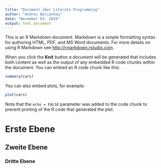 ```yaml
---
title: "Document über Literate Programming"
author: "Andrei Beliankou"
date: "November 03, 2016"
output: html_document
---
```


This is an R Markdown document. Markdown is a simple formatting syntax for authoring HTML, PDF, and MS Word documents. For more details on using R Markdown see <http://rmarkdown.rstudio.com>.

When you click the **Knit** button _a document_ will be generated that includes both content as well as the output of any embedded R code chunks within the document. You can embed an R code chunk like this:

```r
summary(cars)
```

You can also embed plots, for example:

```r
plot(cars)
```

Note that the `echo = FALSE` parameter was added to the code chunk to prevent printing of the R code that generated the plot.

# Erste Ebene

## Zweite Ebene

### Dritte Ebene
